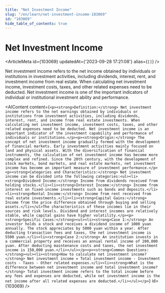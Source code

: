 ```yaml
---
title: "Net Investment Income"
slug: "/en/learn/net-investment-income-103069"
id: "103069"
hide_table_of_contents: true
---
```



# Net Investment Income

<ArticleMeta id={103069} updatedAt={'2023-09-28 17:21:08'} alias={`[]`} />
<div className='border-solid border-b border-t-0 my-4 border-[var(--ifm-color-gray-300)]' />

Net investment income refers to the net income obtained by individuals or institutions in investment activities, including dividends, interest, rent, and investment income from real estate. When calculating net investment income, investment costs, taxes, and other related expenses need to be deducted. Net investment income is one of the important indicators of individual or institutional investment ability and performance.

<AIContent content={`<p><strong>Definition:</strong> Net investment income refers to the net earnings obtained by individuals or institutions from investment activities, including dividends, interest, rent, and income from real estate investments. When calculating net investment income, investment costs, taxes, and other related expenses need to be deducted. Net investment income is an important indicator of the investment capability and performance of individuals or institutions.</p><p><strong>Origin:</strong> The concept of net investment income gradually formed with the development of financial markets. Early investment activities mainly focused on land and physical assets. With the diversification of financial instruments, the calculation of net investment income has become more complex and refined. Since the 20th century, with the development of stock markets, bond markets, and real estate markets, net investment income has become an important measure of investment performance.</p><p><strong>Categories and Characteristics:</strong> Net investment income can be divided into the following categories:<ul><li><strong>Dividend Income:</strong> Income from dividends received from holding stocks.</li><li><strong>Interest Income:</strong> Income from interest on fixed-income investments such as bonds and deposits.</li><li><strong>Rental Income:</strong> Income from rent received from real estate investments.</li><li><strong>Capital Gains:</strong> Income from the price difference obtained through buying and selling assets.</li></ul>The characteristics of these incomes lie in their sources and risk levels. Dividend and interest incomes are relatively stable, while capital gains have higher volatility.</p><p><strong>Specific Cases:</strong><ul><li><strong>Case 1:</strong> An investor holds a stock and receives a dividend income of 1000 yuan annually. The stock appreciates by 5000 yuan within a year. After deducting transaction fees and taxes, the net investment income is 5500 yuan.</li><li><strong>Case 2:</strong> An institution invests in a commercial property and receives an annual rental income of 200,000 yuan. After deducting maintenance costs and taxes, the net investment income is 150,000 yuan.</li></ul></p><p><strong>Common Questions:</strong><ul><li><strong>How to calculate net investment income?</strong> Net investment income = Total investment income - Investment costs - Taxes - Other related expenses.</li><li><strong>What is the difference between net investment income and total investment income?</strong> Total investment income refers to the total income before any fees and expenses are deducted, while net investment income is the net income after all related expenses are deducted.</li></ul></p>`} id={103069} />
